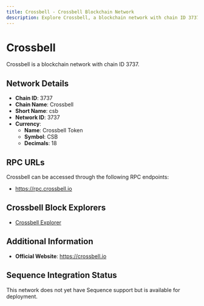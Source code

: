 ```yaml
--- 
title: Crossbell - Crossbell Blockchain Network
description: Explore Crossbell, a blockchain network with chain ID 3737. Learn about its native currency, Crossbell Token, and how to interact with the network.
---
```


# Crossbell

Crossbell is a blockchain network with chain ID 3737.

## Network Details

- **Chain ID**: 3737
- **Chain Name**: Crossbell
- **Short Name**: csb
- **Network ID**: 3737
- **Currency**: 
  - **Name**: Crossbell Token
  - **Symbol**: CSB
  - **Decimals**: 18

## RPC URLs

Crossbell can be accessed through the following RPC endpoints:

- https://rpc.crossbell.io

## Crossbell Block Explorers

- [Crossbell Explorer](https://scan.crossbell.io)

## Additional Information

- **Official Website**: https://crossbell.io

## Sequence Integration Status

This network does not yet have Sequence support but is available for deployment.
